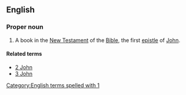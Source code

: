 ==English==

===Proper noun===
{{en-proper noun}}
{{book of the Bible|First Epistle of John}}

# {{biblical}} A book in the [[New Testament]] of the [[Bible]], the first [[epistle]] of [[John]].

====Related terms====
*[[2 John]]
*[[3 John]]

[[Category:English terms spelled with 1]]